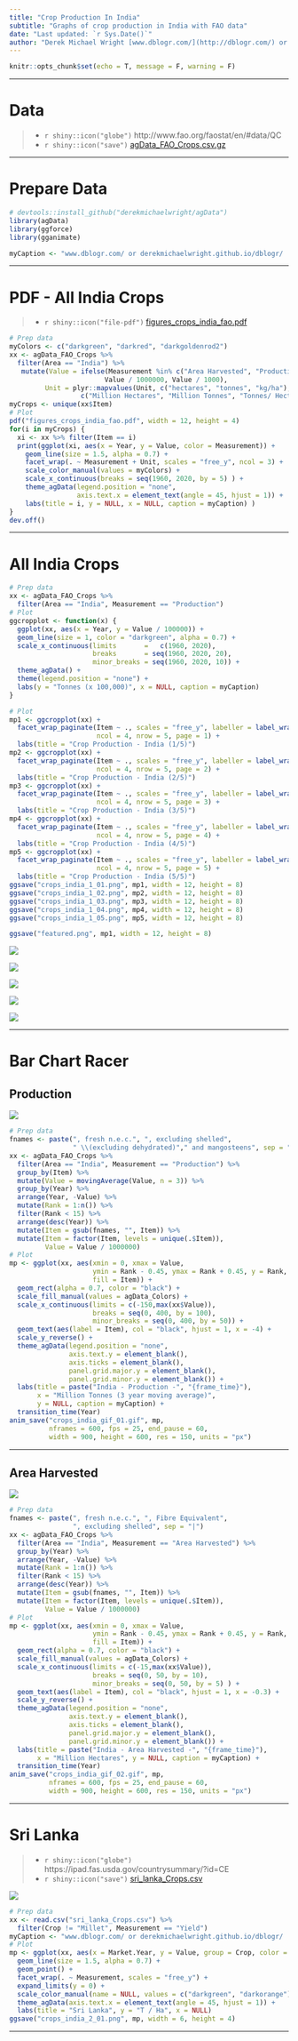 ```yaml
---
title: "Crop Production In India"
subtitle: "Graphs of crop production in India with FAO data"
date: "Last updated: `r Sys.Date()`"
author: "Derek Michael Wright [www.dblogr.com/](http://dblogr.com/) or [derekmichaelwright.github.io/dblogr](https://derekmichaelwright.github.io/dblogr/) <derek.wright@usask.ca>"
---
```


```r
knitr::opts_chunk$set(echo = T, message = F, warning = F)
```

---

# Data

> - `r shiny::icon("globe")` http://www.fao.org/faostat/en/#data/QC
> - `r shiny::icon("save")` [agData_FAO_Crops.csv.gz](https://github.com/derekmichaelwright/agData/raw/master/Data/agData_FAO_Crops.csv.gz)

---

# Prepare Data

```r
# devtools::install_github("derekmichaelwright/agData")
library(agData) 
library(ggforce)
library(gganimate)
```

```r
myCaption <- "www.dblogr.com/ or derekmichaelwright.github.io/dblogr/ | Data: FAOSTAT"
```

---

# PDF - All India Crops

> - `r shiny::icon("file-pdf")` [figures_crops_india_fao.pdf](figures_crops_india_fao.pdf)

```r
# Prep data
myColors <- c("darkgreen", "darkred", "darkgoldenrod2")
xx <- agData_FAO_Crops %>% 
  filter(Area == "India") %>%
   mutate(Value = ifelse(Measurement %in% c("Area Harvested", "Production"),
                        Value / 1000000, Value / 1000),
         Unit = plyr::mapvalues(Unit, c("hectares", "tonnes", "kg/ha"), 
                  c("Million Hectares", "Million Tonnes", "Tonnes/ Hectare")))
myCrops <- unique(xx$Item)
# Plot
pdf("figures_crops_india_fao.pdf", width = 12, height = 4)
for(i in myCrops) {
  xi <- xx %>% filter(Item == i)
  print(ggplot(xi, aes(x = Year, y = Value, color = Measurement)) +
    geom_line(size = 1.5, alpha = 0.7) +
    facet_wrap(. ~ Measurement + Unit, scales = "free_y", ncol = 3) +
    scale_color_manual(values = myColors) +
    scale_x_continuous(breaks = seq(1960, 2020, by = 5) ) +
    theme_agData(legend.position = "none", 
                 axis.text.x = element_text(angle = 45, hjust = 1)) +
    labs(title = i, y = NULL, x = NULL, caption = myCaption) )
}
dev.off()
```

---

# All India Crops

```r
# Prep data
xx <- agData_FAO_Crops %>% 
  filter(Area == "India", Measurement == "Production")
# Plot
ggcropplot <- function(x) {
  ggplot(xx, aes(x = Year, y = Value / 100000)) + 
  geom_line(size = 1, color = "darkgreen", alpha = 0.7) + 
  scale_x_continuous(limits       =   c(1960, 2020),
                     breaks       = seq(1960, 2020, 20), 
                     minor_breaks = seq(1960, 2020, 10)) +
  theme_agData() +
  theme(legend.position = "none") +
  labs(y = "Tonnes (x 100,000)", x = NULL, caption = myCaption)
}
```

```r
# Plot
mp1 <- ggcropplot(xx) + 
  facet_wrap_paginate(Item ~ ., scales = "free_y", labeller = label_wrap_gen(width = 45),
                      ncol = 4, nrow = 5, page = 1) +
  labs(title = "Crop Production - India (1/5)")
mp2 <- ggcropplot(xx) +
  facet_wrap_paginate(Item ~ ., scales = "free_y", labeller = label_wrap_gen(width = 45),
                      ncol = 4, nrow = 5, page = 2) +
  labs(title = "Crop Production - India (2/5)")
mp3 <- ggcropplot(xx) + 
  facet_wrap_paginate(Item ~ ., scales = "free_y", labeller = label_wrap_gen(width = 45),
                      ncol = 4, nrow = 5, page = 3) +
  labs(title = "Crop Production - India (3/5)")
mp4 <- ggcropplot(xx) +
  facet_wrap_paginate(Item ~ ., scales = "free_y", labeller = label_wrap_gen(width = 45),
                      ncol = 4, nrow = 5, page = 4) +
  labs(title = "Crop Production - India (4/5)")
mp5 <- ggcropplot(xx) +
  facet_wrap_paginate(Item ~ ., scales = "free_y", labeller = label_wrap_gen(width = 45),
                      ncol = 4, nrow = 5, page = 5) +
  labs(title = "Crop Production - India (5/5)")
ggsave("crops_india_1_01.png", mp1, width = 12, height = 8)
ggsave("crops_india_1_02.png", mp2, width = 12, height = 8)
ggsave("crops_india_1_03.png", mp3, width = 12, height = 8)
ggsave("crops_india_1_04.png", mp4, width = 12, height = 8)
ggsave("crops_india_1_05.png", mp5, width = 12, height = 8)
```

```r
ggsave("featured.png", mp1, width = 12, height = 8)
```

![](crops_india_1_01.png)

![](crops_india_1_02.png)

![](crops_india_1_03.png)

![](crops_india_1_04.png)

![](crops_india_1_05.png)

---

# Bar Chart Racer {.tabset .tabset-pills}

## Production

![](crops_india_gif_01.gif)

```r
# Prep data
fnames <- paste(", fresh n.e.c.", ", excluding shelled", 
                " \\(excluding dehydrated)"," and mangosteens", sep = "|")
xx <- agData_FAO_Crops %>% 
  filter(Area == "India", Measurement == "Production") %>% 
  group_by(Item) %>%
  mutate(Value = movingAverage(Value, n = 3)) %>%
  group_by(Year) %>%
  arrange(Year, -Value) %>%
  mutate(Rank = 1:n()) %>%
  filter(Rank < 15) %>% 
  arrange(desc(Year)) %>%
  mutate(Item = gsub(fnames, "", Item)) %>% 
  mutate(Item = factor(Item, levels = unique(.$Item)),
         Value = Value / 1000000)
# Plot
mp <- ggplot(xx, aes(xmin = 0, xmax = Value, 
                     ymin = Rank - 0.45, ymax = Rank + 0.45, y = Rank, 
                     fill = Item)) + 
  geom_rect(alpha = 0.7, color = "black") + 
  scale_fill_manual(values = agData_Colors) +
  scale_x_continuous(limits = c(-150,max(xx$Value)),
                     breaks = seq(0, 400, by = 100),
                     minor_breaks = seq(0, 400, by = 50)) +
  geom_text(aes(label = Item), col = "black", hjust = 1, x = -4) +
  scale_y_reverse() +
  theme_agData(legend.position = "none",
               axis.text.y = element_blank(), 
               axis.ticks = element_blank(),
               panel.grid.major.y = element_blank(),
               panel.grid.minor.y = element_blank()) + 
  labs(title = paste("India - Production -", "{frame_time}"),
       x = "Million Tonnes (3 year moving average)", 
       y = NULL, caption = myCaption) +
  transition_time(Year) 
anim_save("crops_india_gif_01.gif", mp,
          nframes = 600, fps = 25, end_pause = 60, 
          width = 900, height = 600, res = 150, units = "px")
```

---

## Area Harvested

![](crops_india_gif_02.gif)

```r
# Prep data
fnames <- paste(", fresh n.e.c.", ", Fibre Equivalent", 
                ", excluding shelled", sep = "|")
xx <- agData_FAO_Crops %>%
  filter(Area == "India", Measurement == "Area Harvested") %>%
  group_by(Year) %>%
  arrange(Year, -Value) %>%
  mutate(Rank = 1:n()) %>%
  filter(Rank < 15) %>% 
  arrange(desc(Year)) %>%
  mutate(Item = gsub(fnames, "", Item)) %>% 
  mutate(Item = factor(Item, levels = unique(.$Item)),
         Value = Value / 1000000)
# Plot
mp <- ggplot(xx, aes(xmin = 0, xmax = Value, 
                     ymin = Rank - 0.45, ymax = Rank + 0.45, y = Rank, 
                     fill = Item)) + 
  geom_rect(alpha = 0.7, color = "black") + 
  scale_fill_manual(values = agData_Colors) +
  scale_x_continuous(limits = c(-15,max(xx$Value)),
                     breaks = seq(0, 50, by = 10),
                     minor_breaks = seq(0, 50, by = 5) ) +
  geom_text(aes(label = Item), col = "black", hjust = 1, x = -0.3) +
  scale_y_reverse() +
  theme_agData(legend.position = "none",
               axis.text.y = element_blank(), 
               axis.ticks = element_blank(),
               panel.grid.major.y = element_blank(),
               panel.grid.minor.y = element_blank()) + 
  labs(title = paste("India - Area Harvested -", "{frame_time}"),
       x = "Million Hectares", y = NULL, caption = myCaption) +
  transition_time(Year) 
anim_save("crops_india_gif_02.gif", mp,
          nframes = 600, fps = 25, end_pause = 60, 
          width = 900, height = 600, res = 150, units = "px")
```

---

# Sri Lanka

> - `r shiny::icon("globe")` https://ipad.fas.usda.gov/countrysummary/?id=CE
> - `r shiny::icon("save")` [sri_lanka_Crops.csv](sri_lanka_Crops.csv)

![](crops_india_2_01.png)

```r
# Prep data
xx <- read.csv("sri_lanka_Crops.csv") %>% 
  filter(Crop != "Millet", Measurement == "Yield")
myCaption <- "www.dblogr.com/ or derekmichaelwright.github.io/dblogr/ | Data: USDA"
# Plot
mp <- ggplot(xx, aes(x = Market.Year, y = Value, group = Crop, color = Crop)) +
  geom_line(size = 1.5, alpha = 0.7) +
  geom_point() +
  facet_wrap(. ~ Measurement, scales = "free_y") +
  expand_limits(y = 0) +
  scale_color_manual(name = NULL, values = c("darkgreen", "darkorange")) +
  theme_agData(axis.text.x = element_text(angle = 45, hjust = 1)) +
  labs(title = "Sri Lanka", y = "T / Ha", x = NULL)
ggsave("crops_india_2_01.png", mp, width = 6, height = 4)
```

---

